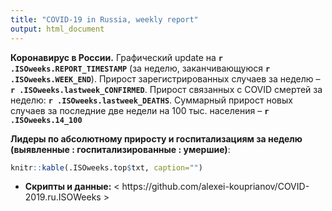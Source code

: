 ```yaml
---
title: "COVID-19 in Russia, weekly report"
output: html_document
---
```


**Коронавирус в России.** Графический update на **`r .ISOweeks.REPORT_TIMESTAMP`** (за неделю, заканчивающуюся **`r .ISOweeks.WEEK_END`**). Прирост зарегистрированных случаев за неделю -- **`r .ISOweeks.lastweek_CONFIRMED`**. Прирост связанных с COVID смертей за неделю: **`r .ISOweeks.lastweek_DEATHS`**. Суммарный прирост новых случаев за последние две недели на 100 тыс. населения -- **`r .ISOweeks.14_100`**

**Лидеры по абсолютному приросту и госпитализациям за неделю (выявленные : госпитализированные : умершие)**: 

```r
knitr::kable(.ISOweeks.top$txt, caption="")
```
* **Cкрипты и данные:** < https://github.com/alexei-kouprianov/COVID-2019.ru.ISOWeeks >
